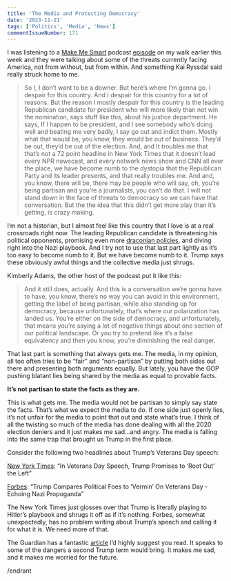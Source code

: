 ```yaml
---
title: 'The Media and Protecting Democracy'
date: '2023-11-21'
tags: ['Politics', 'Media', 'News']
commentIssueNumber: 171
---
```


I was listening to a [Make Me Smart](https://www.marketplace.org/shows/make-me-smart/) podcast [episode](https://www.marketplace.org/shows/make-me-smart/polarization-partisanship-and-threats-to-democracy/) on my walk earlier this week and they were talking about some of the threats currently facing America, not from without, but from within. And something Kai Ryssdal said really struck home to me.

> So I, I don’t want to be a downer. But here’s where I’m gonna go. I despair for this country. And I despair for this country for a lot of reasons. But the reason I mostly despair for this country is the leading Republican candidate for president who will more likely than not win the nomination, says stuff like this, about his justice department. He says, If I happen to be president, and I see somebody who’s doing well and beating me very badly, I say go out and indict them. Mostly what that would be, you know, they would be out of business. They’d be out, they’d be out of the election. And, and It troubles me that that’s not a 72 point headline in New York Times that it doesn’t lead every NPR newscast, and every network news show and CNN all over the place, we have become numb to the dystopia that the Republican Party and its leader presents, and that really troubles me. And and, you know, there will be, there may be people who will say, oh, you’re being partisan and you’re a journalists, you can’t do that. I will not stand down in the face of threats to democracy so we can have that conversation. But the the idea that this didn’t get more play than it’s getting, is crazy making.

I’m not a historian, but I almost feel like this country that I love is at a real crossroads right now. The leading Republican candidate is threatening his political opponents, promising even more [draconian policies](https://www.nytimes.com/2023/11/11/us/politics/trump-2025-immigration-agenda.html?smid=nytcore-ios-share), and diving right into the Nazi playbook. And I try not to use that last part lightly as it’s too easy to become numb to it. But we have become numb to it. Trump says these obviously awful things and the collective media just shrugs.

Kimberly Adams, the other host of the podcast put it like this:

> And it still does, actually. And this is a conversation we’re gonna have to have, you know, there’s no way you can avoid in this environment, getting the label of being partisan, while also standing up for democracy, because unfortunately, that’s where our polarization has landed us. You’re either on the side of democracy, and unfortunately, that means you’re saying a lot of negative things about one section of our political landscape. Or you try to pretend like it’s a false equivalency and then you know, you’re diminishing the real danger.

That last part is something that always gets me. The media, in my opinion, all too often tries to be “fair” and “non-partisan” by putting both sides out there and presenting both arguments equally. But lately, you have the GOP pushing blatant lies being shared by the media as equal to provable facts.

**It’s not partisan to state the facts as they are.**

This is what gets me. The media would not be partisan to simply say state the facts. That’s what we expect the media to do. If one side just openly lies, it’s not unfair for the media to point that out and state what’s true. I think of all the twisting so much of the media has done dealing with all the 2020 election deniers and it just makes me sad...and angry. The media is falling into the same trap that brought us Trump in the first place.

Consider the following two headlines about Trump’s Veterans Day speech:

[New York Times](https://www.nytimes.com/2023/11/11/us/politics/trump-new-hampshire-veterans.html): “In Veterans Day Speech, Trump Promises to ‘Root Out’ the Left”

[Forbes](https://www.forbes.com/sites/saradorn/2023/11/12/trump-compares-political-foes-to-vermin-on-veterans-day-echoing-nazi-propaganda/?sh=7754c8387229): “Trump Compares Political Foes to ‘Vermin’ On Veterans Day - Echoing Nazi Propoganda”

The New York Times just glosses over that Trump is literally playing to Hitler’s playbook and shrugs it off as if it’s nothing. Forbes, somewhat unexpectedly, has no problem writing about Trump’s speech and calling it for what it is. We need more of that.

The Guardian has a fantastic [article](https://www.theguardian.com/commentisfree/2023/nov/09/trump-president-democracy-threat-media-journalism?CMP=Share_iOSApp_Other) I’d highly suggest you read. It speaks to some of the dangers a second Trump term would bring. It makes me sad, and it makes me worried for the future.

/endrant